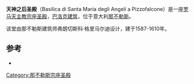 {{Infobox religious building
| building_name=天神之后圣殿<br/> <small> Basilica di Santa Maria degli Angeli a Pizzofalcone {{it icon}}</small>
| image=Napoli - Chiesa di Santa Maria degli Angeli a Pizzofalcone4.jpg
| caption=立面
| location= 意大利[[那不勒斯|那不勒斯]]
| geo = {{coord|40.835326|N|14.244594|E|type:landmark_region:IT|display=inline,title}}
| religious_affiliation=[[罗马天主教|罗马天主教]]
| district=[[天主教那不勒斯总教区|天主教那不勒斯总教区]]
| status=[[宗座圣殿|宗座圣殿]]
| architecture_style= [[巴洛克建筑|巴洛克建筑]]
}}
'''天神之后圣殿'''（Basilica di Santa Maria degli Angeli a Pizzofalcone）是一座[[罗马天主教|罗马天主教]][[宗座圣殿|宗座圣殿]]，[[巴洛克建筑|巴洛克建筑]]，位于意大利[[那不勒斯|那不勒斯]]。 

该堂由那不勒斯建筑师弗朗切斯科·格里马尔迪设计，建于1587-1610年。

==参考==
*{{cite book|first=Giovanni Battista de|last= Ferrari|first2=Mariano|last2= Vasi|title= Nuova guida di Napoli, dei contorni di Procida, Ischia e Capri, Compilata su la Guida del Vasi, Prima Edizione|publisher=Tipografia de Porcelli |location=Naples|year=1826|pages= 87-88|url=http://books.google.com/books?id=2vYNAQAAIAAJ&pg=PP7&lpg=PP7&dq=Vasi+Guida+Napoli&source=bl&ots=ipCNGGzY_f&sig=2KR936OQ2ljvEXWphwZ3RCGSty4&hl=en&sa=X&ei=N90uUNXjGuOZyQGSjYG4Cg&ved=0CDMQ6AEwAA#v=onepage&q=Vasi%20Guida%20Napoli&f=false}}

{{那不勒斯地标}}
[[Category:那不勒斯宗座圣殿|Category:那不勒斯宗座圣殿]]